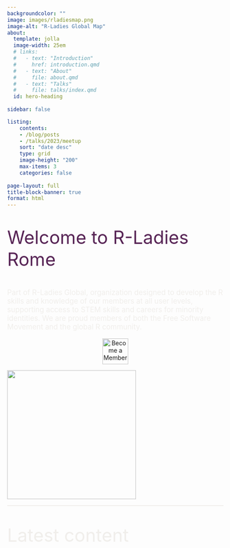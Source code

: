 ```yaml
---
backgroundcolor: ""
image: images/rladiesmap.png
image-alt: "R-Ladies Global Map"
about:
  template: jolla
  image-width: 25em
  # links: 
  #   - text: "Introduction"
  #     href: introduction.qmd
  #   - text: "About"  
  #     file: about.qmd
  #   - text: "Talks"  
  #     file: talks/index.qmd
  id: hero-heading  
    
sidebar: false

listing:
    contents: 
    - /blog/posts
    - /talks/2023/meetup
    sort: "date desc"
    type: grid
    image-height: "200"
    max-items: 3
    categories: false
      
page-layout: full
title-block-banner: true
format: html
---
```


```{=html}
<style>
body {
  background-image: url('https://images.pexels.com/photos/189349/pexels-photo-189349.jpeg');
  background-size: cover;
  background-repeat: no-repeat;
}
</style>
```


::: {style="margin-top: 10px; font-size: 3em; color: #572455;"}
Welcome to R-Ladies Rome
:::

::: {style="font-size: 1.2em; color: #f0eeeb;"}
Part of R-Ladies Global, organization designed to develop the R skills and knowledge of our members at all user levels, supporting access to STEM skills and careers for minority identities. We are proud members of both the Free Software Movement and the global R community.
:::

<center>
<a href="https://www.meetup.com/rladies-rome/" target="_blank"><img src="images/button.png" alt="Become a Member" height="60"></a>
</center>

::: {#hero-heading}
![](images/rconsortium.png){width="300px"}
:::


:::{style="border-bottom: 2px solid #f0eeeb;"}
:::

::: {style="font-size: 3em; color: #f0eeeb;"}
Latest content
:::


